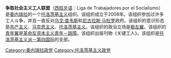 '''争取社会主义工人联盟'''（[[西班牙语|西班牙语]]：Liga de Trabajadores por el Socialismo）是[[委内瑞拉|委内瑞拉]]的一个[[托洛茨基主义|托洛茨基主义]]组织。该组织成立于2008年。该组织参加过许多工人斗争，并且一直反对[[乌戈·查韦斯|乌戈·查韦斯]]和[[尼古拉斯·马杜罗|尼古拉斯·马杜罗]]政府。该组织的意识形态是[[共产主义|共产主义]]、[[马克思主义|马克思主义]]、[[托洛茨基主义|托洛茨基主义]]。该组织的政治立场是[[极左翼|极左翼]]。该组织的[[青年翼|青年翼]]是[[革命反资本主义青年－路障|革命反资本主义青年－路障]]。该组织出版刊物《关键工人》。该组织是[[托洛茨基主义派－第四国际|托洛茨基主义派－第四国际]]的支部。

[[Category:委内瑞拉政党|Category:委内瑞拉政党]]
[[Category:托洛茨基主义政党|Category:托洛茨基主义政党]]